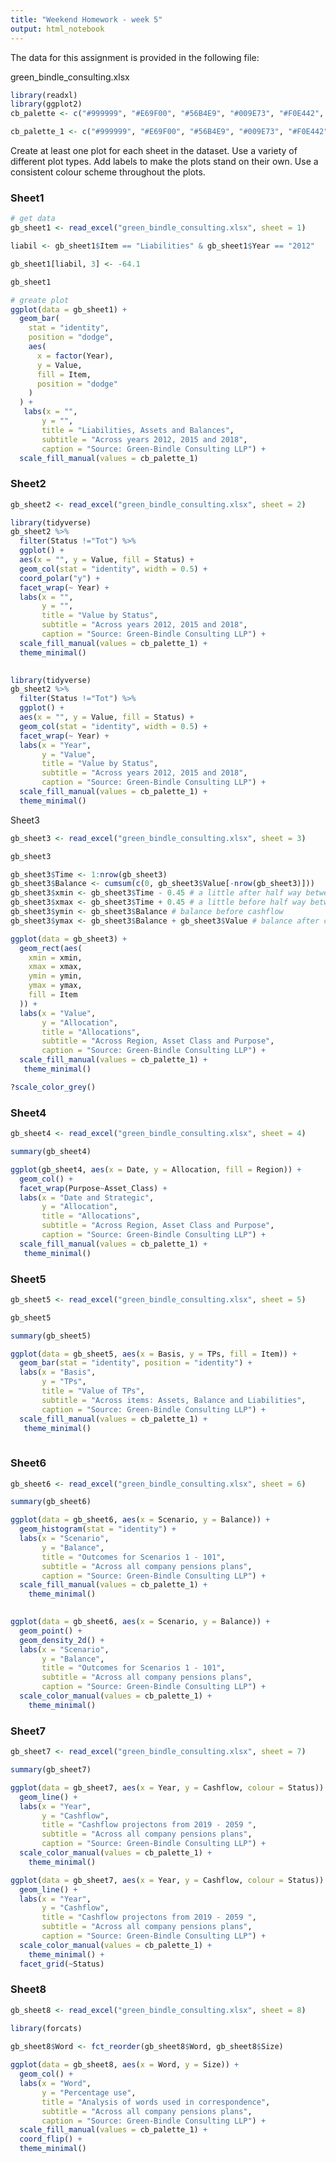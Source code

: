 ```yaml
---
title: "Weekend Homework - week 5"
output: html_notebook
---
```



The data for this assignment is provided in the following file:

green_bindle_consulting.xlsx
```r
library(readxl)
library(ggplot2)
cb_palette <- c("#999999", "#E69F00", "#56B4E9", "#009E73", "#F0E442", "#0072B2", "#D55E00", "#CC79A7", "#000000")

cb_palette_1 <- c("#999999", "#E69F00", "#56B4E9", "#009E73", "#F0E442", "#0072B2", "055E00", "#CC79A7", "#EBE9E6")
```


Create at least one plot for each sheet in the dataset.
Use a variety of different plot types.
Add labels to make the plots stand on their own.
Use a consistent colour scheme throughout the plots.

### Sheet1
```r
# get data
gb_sheet1 <- read_excel("green_bindle_consulting.xlsx", sheet = 1)
```

```r
liabil <- gb_sheet1$Item == "Liabilities" & gb_sheet1$Year == "2012"
```

```r
gb_sheet1[liabil, 3] <- -64.1
```
```r
gb_sheet1
```


```r
# greate plot
ggplot(data = gb_sheet1) +
  geom_bar(
    stat = "identity",
    position = "dodge",
    aes(
      x = factor(Year),
      y = Value,
      fill = Item,
      position = "dodge"
    )
  ) +
   labs(x = "",
       y = "", 
       title = "Liabilities, Assets and Balances",
       subtitle = "Across years 2012, 2015 and 2018",
       caption = "Source: Green-Bindle Consulting LLP") +
  scale_fill_manual(values = cb_palette_1)
```

### Sheet2
```r
gb_sheet2 <- read_excel("green_bindle_consulting.xlsx", sheet = 2)
```

```r
library(tidyverse)
gb_sheet2 %>%
  filter(Status !="Tot") %>%
  ggplot() +
  aes(x = "", y = Value, fill = Status) +
  geom_col(stat = "identity", width = 0.5) +
  coord_polar("y") +
  facet_wrap(~ Year) +
  labs(x = "",
       y = "", 
       title = "Value by Status",
       subtitle = "Across years 2012, 2015 and 2018",
       caption = "Source: Green-Bindle Consulting LLP") +
  scale_fill_manual(values = cb_palette_1) +
  theme_minimal()
  
```


```r
library(tidyverse)
gb_sheet2 %>%
  filter(Status !="Tot") %>%
  ggplot() +
  aes(x = "", y = Value, fill = Status) +
  geom_col(stat = "identity", width = 0.5) +
  facet_wrap(~ Year) +
  labs(x = "Year",
       y = "Value", 
       title = "Value by Status",
       subtitle = "Across years 2012, 2015 and 2018",
       caption = "Source: Green-Bindle Consulting LLP") +
  scale_fill_manual(values = cb_palette_1) +
  theme_minimal()
```


Sheet3
```r
gb_sheet3 <- read_excel("green_bindle_consulting.xlsx", sheet = 3)
```
```r
gb_sheet3
```
```r
gb_sheet3$Time <- 1:nrow(gb_sheet3)
gb_sheet3$Balance <- cumsum(c(0, gb_sheet3$Value[-nrow(gb_sheet3)]))
gb_sheet3$xmin <- gb_sheet3$Time - 0.45 # a little after half way betwen t-1 and t
gb_sheet3$xmax <- gb_sheet3$Time + 0.45 # a little before half way between t and t+1
gb_sheet3$ymin <- gb_sheet3$Balance # balance before cashflow
gb_sheet3$ymax <- gb_sheet3$Balance + gb_sheet3$Value # balance after cashflow
```

```r
ggplot(data = gb_sheet3) +
  geom_rect(aes(
    xmin = xmin,
    xmax = xmax,
    ymin = ymin,
    ymax = ymax,
    fill = Item
  )) +
  labs(x = "Value",
       y = "Allocation", 
       title = "Allocations",
       subtitle = "Across Region, Asset Class and Purpose",
       caption = "Source: Green-Bindle Consulting LLP") +
  scale_fill_manual(values = cb_palette_1) +
   theme_minimal() 
```
```r
?scale_color_grey()
```


### Sheet4
```r
gb_sheet4 <- read_excel("green_bindle_consulting.xlsx", sheet = 4)
```
```r
summary(gb_sheet4)
```

```r
ggplot(gb_sheet4, aes(x = Date, y = Allocation, fill = Region)) +
  geom_col() +
  facet_wrap(Purpose~Asset_Class) +
  labs(x = "Date and Strategic",
       y = "Allocation", 
       title = "Allocations",
       subtitle = "Across Region, Asset Class and Purpose",
       caption = "Source: Green-Bindle Consulting LLP") +
  scale_fill_manual(values = cb_palette_1) +
   theme_minimal() 
```








### Sheet5
```r
gb_sheet5 <- read_excel("green_bindle_consulting.xlsx", sheet = 5)
```
```r
gb_sheet5
```

```r
summary(gb_sheet5)
```

```r
ggplot(data = gb_sheet5, aes(x = Basis, y = TPs, fill = Item)) +
  geom_bar(stat = "identity", position = "identity") +
  labs(x = "Basis",
       y = "TPs", 
       title = "Value of TPs",
       subtitle = "Across items: Assets, Balance and Liabilities",
       caption = "Source: Green-Bindle Consulting LLP") +
  scale_fill_manual(values = cb_palette_1) +
   theme_minimal() 
  
```


### Sheet6
```r
gb_sheet6 <- read_excel("green_bindle_consulting.xlsx", sheet = 6)
```

```r
summary(gb_sheet6)
```

```r
ggplot(data = gb_sheet6, aes(x = Scenario, y = Balance)) +
  geom_histogram(stat = "identity") +
  labs(x = "Scenario",
       y = "Balance", 
       title = "Outcomes for Scenarios 1 - 101",
       subtitle = "Across all company pensions plans",
       caption = "Source: Green-Bindle Consulting LLP") +
  scale_fill_manual(values = cb_palette_1) +
    theme_minimal() 
  
```


```r
ggplot(data = gb_sheet6, aes(x = Scenario, y = Balance)) +
  geom_point() +
  geom_density_2d() +
  labs(x = "Scenario",
       y = "Balance", 
       title = "Outcomes for Scenarios 1 - 101",
       subtitle = "Across all company pensions plans",
       caption = "Source: Green-Bindle Consulting LLP") +
  scale_color_manual(values = cb_palette_1) +
    theme_minimal()
```





### Sheet7
```r
gb_sheet7 <- read_excel("green_bindle_consulting.xlsx", sheet = 7)
```

```r
summary(gb_sheet7)
```

```r
ggplot(data = gb_sheet7, aes(x = Year, y = Cashflow, colour = Status)) +
  geom_line() +
  labs(x = "Year",
       y = "Cashflow", 
       title = "Cashflow projectons from 2019 - 2059 ",
       subtitle = "Across all company pensions plans",
       caption = "Source: Green-Bindle Consulting LLP") +
  scale_color_manual(values = cb_palette_1) +
    theme_minimal() 
```

```r
ggplot(data = gb_sheet7, aes(x = Year, y = Cashflow, colour = Status)) +
  geom_line() +
  labs(x = "Year",
       y = "Cashflow", 
       title = "Cashflow projectons from 2019 - 2059 ",
       subtitle = "Across all company pensions plans",
       caption = "Source: Green-Bindle Consulting LLP") +
  scale_color_manual(values = cb_palette_1) +
    theme_minimal() +
  facet_grid(~Status)
```


### Sheet8
```r
gb_sheet8 <- read_excel("green_bindle_consulting.xlsx", sheet = 8)
```


```r
library(forcats)

gb_sheet8$Word <- fct_reorder(gb_sheet8$Word, gb_sheet8$Size)
  
ggplot(data = gb_sheet8, aes(x = Word, y = Size)) +
  geom_col() +
  labs(x = "Word",
       y = "Percentage use", 
       title = "Analysis of words used in correspondence",
       subtitle = "Across all company pensions plans",
       caption = "Source: Green-Bindle Consulting LLP") +
  scale_fill_manual(values = cb_palette_1) +
  coord_flip() +
  theme_minimal() 
  
```


